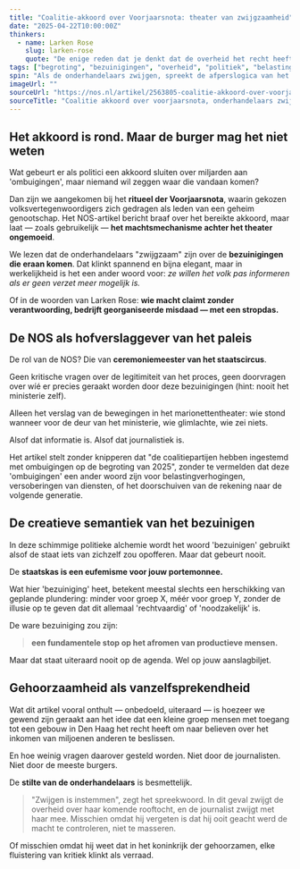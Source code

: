 ```yaml
---
title: "Coalitie-akkoord over Voorjaarsnota: theater van zwijgzaamheid"
date: "2025-04-22T10:00:00Z"
thinkers:
  - name: Larken Rose
    slug: larken-rose
    quote: "De enige reden dat je denkt dat de overheid het recht heeft je geld te nemen, is omdat je dat geleerd hebt. - Larken Rose"
tags: ["begroting", "bezuinigingen", "overheid", "politiek", "belastingdruk"]
spin: "Als de onderhandelaars zwijgen, spreekt de afperslogica van het systeem boekdelen."
imageUrl: ""
sourceUrl: "https://nos.nl/artikel/2563805-coalitie-akkoord-over-voorjaarsnota-onderhandelaars-zwijgzaam-over-bezuinigingen"
sourceTitle: "Coalitie akkoord over voorjaarsnota, onderhandelaars zwijgzaam over bezuinigingen"
---
```


## Het akkoord is rond. Maar de burger mag het niet weten

Wat gebeurt er als politici een akkoord sluiten over miljarden aan 'ombuigingen', maar niemand wil zeggen waar die vandaan komen?

Dan zijn we aangekomen bij het **ritueel der Voorjaarsnota**, waarin gekozen volksvertegenwoordigers zich gedragen als leden van een geheim genootschap. Het NOS-artikel bericht braaf over het bereikte akkoord, maar laat — zoals gebruikelijk — **het machtsmechanisme achter het theater ongemoeid**.

We lezen dat de onderhandelaars "zwijgzaam" zijn over de **bezuinigingen die eraan komen**. Dat klinkt spannend en bijna elegant, maar in werkelijkheid is het een ander woord voor: *ze willen het volk pas informeren als er geen verzet meer mogelijk is.*

Of in de woorden van Larken Rose: **wie macht claimt zonder verantwoording, bedrijft georganiseerde misdaad — met een stropdas.**

## De NOS als hofverslaggever van het paleis

De rol van de NOS? Die van **ceremoniemeester van het staatscircus**.

Geen kritische vragen over de legitimiteit van het proces, geen doorvragen over wíé er precies geraakt worden door deze bezuinigingen (hint: nooit het ministerie zelf).

Alleen het verslag van de bewegingen in het marionettentheater: wie stond wanneer voor de deur van het ministerie, wie glimlachte, wie zei niets.

Alsof dat informatie is. Alsof dat journalistiek is.

Het artikel stelt zonder knipperen dat "de coalitiepartijen hebben ingestemd met ombuigingen op de begroting van 2025", zonder te vermelden dat deze 'ombuigingen' een ander woord zijn voor belastingverhogingen, versoberingen van diensten, of het doorschuiven van de rekening naar de volgende generatie.

## De creatieve semantiek van het bezuinigen

In deze schimmige politieke alchemie wordt het woord 'bezuinigen' gebruikt alsof de staat iets van zichzelf zou opofferen. Maar dat gebeurt nooit. 

De **staatskas is een eufemisme voor jouw portemonnee.**

Wat hier 'bezuiniging' heet, betekent meestal slechts een herschikking van geplande plundering: minder voor groep X, méér voor groep Y, zonder de illusie op te geven dat dit allemaal 'rechtvaardig' of 'noodzakelijk' is.

De ware bezuiniging zou zijn:

> **een fundamentele stop op het afromen van productieve mensen.**

Maar dat staat uiteraard nooit op de agenda. Wel op jouw aanslagbiljet.

## Gehoorzaamheid als vanzelfsprekendheid

Wat dit artikel vooral onthult — onbedoeld, uiteraard — is hoezeer we gewend zijn geraakt aan het idee dat een kleine groep mensen met toegang tot een gebouw in Den Haag het recht heeft om naar believen over het inkomen van miljoenen anderen te beslissen.

En hoe weinig vragen daarover gesteld worden. Niet door de journalisten. Niet door de meeste burgers.

De **stilte van de onderhandelaars** is besmettelijk.

> "Zwijgen is instemmen", zegt het spreekwoord. In dit geval zwijgt de overheid over haar komende rooftocht, en de journalist zwijgt met haar mee. Misschien omdat hij vergeten is dat hij ooit geacht werd de macht te controleren, niet te masseren.

Of misschien omdat hij weet dat in het koninkrijk der gehoorzamen, elke fluistering van kritiek klinkt als verraad.

